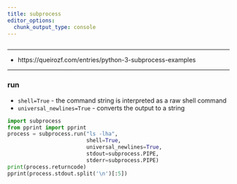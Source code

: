 ```yaml
---
title: subprocess
editor_options: 
  chunk_output_type: console
---
```


```r
```

*********************************************************************

* https://queirozf.com/entries/python-3-subprocess-examples

*********************************************************************

### run

* `shell=True` - the command string is interpreted as a raw shell command
* `universal_newlines=True` - converts the output to a string

```python
import subprocess
from pprint import pprint
process = subprocess.run("ls -lha",
                         shell=True,
                         universal_newlines=True,
                         stdout=subprocess.PIPE,
                         stderr=subprocess.PIPE)
print(process.returncode)
pprint(process.stdout.split('\n')[:5])
```
